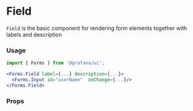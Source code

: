 
<Meta title="MDX|Field" component={Field} />

# Field

`Field` is the basic component for rendering form elements together with labels and description

### Usage

```jsx
import { Forms } from '@grafana/ui';

<Forms.Field label={...} description={...}>
  <Forms.Input id="userName"  onChange={...}/>
</Forms.Field>
```

### Props
<Props of={Field} />

